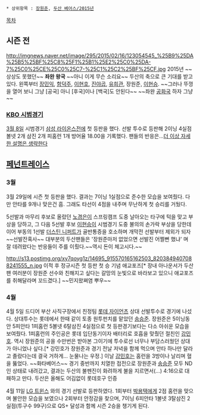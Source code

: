  * 상위항목 : [[장원준]], [[두산 베어스/2015년]]

[[목차]]
== 시즌 전 ==
http://imgnews.naver.net/image/295/2015/02/16/123054545_%25B9%25DA%25B5%25BF%25C8%25F1%25B1%25E2%25C0%25DA-7%25C0%25CE%25C0%25C7-%25C1%25C2%25BF%25CF.jpg 2015년 ~~상상도 못했던~~ '''좌완 왕국''' ~~아니 이게 무슨 소리요~~ 두산의 축으로 큰 기대를 받고 있다. 왼쪽부터 [[장민익]], [[함덕주]], [[이현호]], [[진야곱]], [[유희관]], 장원준, [[이현승]].
~~그러나 뚜껑을 열어 보니 그냥 [공국] 아니 [후국]이나 [백국]도 안된다~~ ~~좌완 [[공화국]] 하자 그냥~~
=== [[KBO 시범경기]] ===
[[3월 8일]] 시범경기 [[삼성 라이온스]]전에 첫 등판을 했다. 선발 투수로 등판해 2이닝 4실점 볼넷 2개 삼진 2개 피홈런 1개 방어율 18.00을 기록했다. 팬들의 반응은...[[더 이상 자세한 설명은 생략한다]]

== [[페넌트레이스]] ==
=== 3월 ===
3월 29일에 시즌 첫 등판을 했다. 결과는 7이닝 1실점으로 준수한 모습을 보여줬다. 다만 안타를 9개나 맞은건 흠. 그래도 타선이 4점을 내주며 무난하게 첫 승리를 거뒀다. 

5선발과 마무리 후보로 올랐던 [[노경은]]이 스프링캠프 도중 날아오는 타구에 턱을 맞고 부상을 당하고, 그 다음 5선발 후보 [[이현승]]이 시범경기 도중 불의의 손가락 부상을 당한데 이어 부동의 1선발 [[더스틴 니퍼트]]가 골반통증을 호소하며 개막전 선발부터 제외가 되자~~선발잔혹사~~ 대부분의 두산팬들은 '장원준마저 없었으면 선발진 어쩔뻔 했냐' 며 잘 데려왔다는 반응들이 주를 이뤘다.~~역시 돈이 체고시다.~~

http://s13.postimg.org/xy7qoyg1z/14695_915570165162503_8203849407088241555_n.jpg
이적 후 정규시즌 첫 등판 첫 승 기념 애교포즈[* 장내 아나운서가 두산 팬 여러분이 장원준 선수와 친해지고 싶다는 갈망의 눈빛으로 바라보고 있으니 애교포즈를 취해달라며 꼬드겼다.] ~~민지왔쪄염 뿌우~~

=== 4월 ===
4월 5일 드디어 부산 사직구장에서 친정팀 [[롯데 자이언츠]] 상대 선발투수로 경기에 나섰다. 상대투수는 롯데에서 한때 같이 토종 원투펀치를 맡았던 [[송승준]]. 장원준은 5이닝동안 5피안타 1피홈런 5볼넷 6탈삼진 4실점으로 첫 등판경기보다는 다소 아쉬운 모습을 보여줬다. 1피홈런의 주인공은 롯데 입단동기이자 배터리로 호흡을 맞췄던 절친인 [[강민호]]. 역시 장원준의 공을 수만번은 받아본 그이기에 투수로선 너무나 부담스러웠던 상대가 아니었나 싶다.[* 강민호가 장원준과 경기 전날 저녁을 함께 먹으며 안타 하나만 달라고 졸랐다는데 결국 거하게... 눈물나는 우정.] 이날 [[강민호]]는 홈런을 3방이나 날리며 혈을 뚫었다. ~~화타베어스~~ 경기 중반까지 치열한 접전으로 장원준과 [[송승준]] 모두 ND인 상태로 내려갔고, 결과는 두산의 불펜진이 화려하게 불을 지르면서(...) 4:16으로 대패하고 만다. 두산은 올해도 어김없이 롯데호구 인증

4월 11일 [[LG 트윈스]] 와의 경기 선발로 등판하였다. 1회부터 [[박용택]]에게 2점 홈런을 맞으며 불안한 모습을 보였으나 2회부터 안정감을 찾으며, 7이닝 6피안타 1볼넷 3탈삼진 2실점(투구수 99구)으로 QS+ 달성과 함께 시즌 2승을 챙기게 된다.
